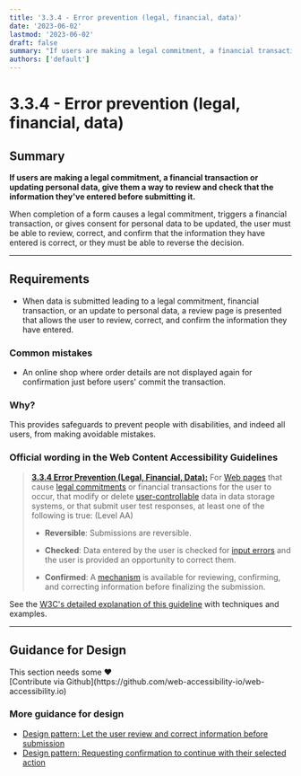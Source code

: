 ```yaml
---
title: '3.3.4 - Error prevention (legal, financial, data)'
date: '2023-06-02'
lastmod: '2023-06-02'
draft: false
summary: "If users are making a legal commitment, a financial transaction or updating personal data, give them a way to review and check that the information they've entered before submitting it."
authors: ['default']
---
```


# 3.3.4 - Error prevention (legal, financial, data)

## Summary

**If users are making a legal commitment, a financial transaction or updating personal data, give them a way to review and check that the information they've entered before submitting it.**

When completion of a form causes a legal commitment, triggers a financial transaction, or gives consent for personal data to be updated, the user must be able to review, correct, and confirm that the information they have entered is correct, or they must be able to reverse the decision.

---

## Requirements

*   When data is submitted leading to a legal commitment, financial transaction, or an update to personal data, a review page is presented that allows the user to review, correct, and confirm the information they have entered.

### Common mistakes

*   An online shop where order details are not displayed again for confirmation just before users' commit the transaction.

### Why?

This provides safeguards to prevent people with disabilities, and indeed all users, from making avoidable mistakes.

### Official wording in the Web Content Accessibility Guidelines

> [**3.3.4 Error Prevention (Legal, Financial, Data):**](https://www.w3.org/TR/UNDERSTANDING-WCAG20/minimize-error-reversible.html) For [Web pages](https://www.w3.org/TR/UNDERSTANDING-WCAG20/minimize-error-reversible.html#webpagedef) that cause [legal commitments](https://www.w3.org/TR/UNDERSTANDING-WCAG20/minimize-error-reversible.html#legalcommitmentsdef) or financial transactions for the user to occur, that modify or delete [user-controllable](https://www.w3.org/TR/UNDERSTANDING-WCAG20/minimize-error-reversible.html#user-controllabledef) data in data storage systems, or that submit user test responses, at least one of the following is true: (Level AA)
>
> * **Reversible**: Submissions are reversible.
>
> * **Checked**: Data entered by the user is checked for [input errors](https://www.w3.org/TR/UNDERSTANDING-WCAG20/minimize-error-reversible.html#input-errordef) and the user is provided an opportunity to correct them.
>
> * **Confirmed**: A [mechanism](https://www.w3.org/TR/UNDERSTANDING-WCAG20/minimize-error-reversible.html#mechanismdef) is available for reviewing, confirming, and correcting information before finalizing the submission.

See the [W3C's detailed explanation of this guideline](https://www.w3.org/TR/UNDERSTANDING-WCAG20/minimize-error-reversible.html) with techniques and examples.

---

## Guidance for Design

<Callout type="warning">
This section needs some <span role="img" aria-label="love emoji">❤️</span><br/>[Contribute via Github](https://github.com/web-accessibility-io/web-accessibility.io)
</Callout>

### More guidance for design

* [Design pattern: Let the user review and correct information before submission](https://www.w3.org/WAI/WCAG21/Techniques/general/G98)
* [Design pattern: Requesting confirmation to continue with their selected action](https://www.w3.org/WAI/WCAG21/Techniques/general/G168)
